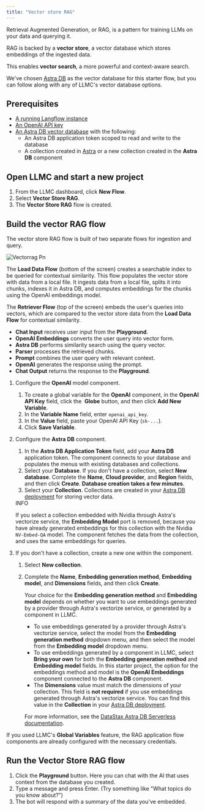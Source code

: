 ```yaml
---
title: "Vector store RAG"
---
```


Retrieval Augmented Generation, or RAG, is a pattern for training LLMs on your data and querying it.

RAG is backed by a **vector store**, a vector database which stores embeddings of the ingested data.

This enables **vector search**, a more powerful and context-aware search.

We've chosen [Astra DB](https://astra.datastax.com/signup?utm_source=langflow-pre-release&utm_medium=referral&utm_campaign=langflow-announcement&utm_content=create-a-free-astra-db-account) as the vector database for this starter flow, but you can follow along with any of LLMC's vector database options.

## **Prerequisites**[**​**](https://docs.langflow.org/vector-store-rag#prerequisites)

- [A running Langflow instance](https://docs.langflow.org/get-started-installation)
- [An OpenAI API key](https://platform.openai.com/)
- [An Astra DB vector database](https://docs.datastax.com/en/astra-db-serverless/get-started/quickstart.html) with the following:
  - An Astra DB application token scoped to read and write to the database
  - A collection created in [Astra](https://docs.datastax.com/en/astra-db-serverless/databases/manage-collections.html#create-collection) or a new collection created in the **Astra DB** component

## **Open LLMC and start a new project**[**​**](https://docs.langflow.org/vector-store-rag#open-langflow-and-start-a-new-project)

1. From the LLMC dashboard, click **New Flow**.
2. Select **Vector Store RAG**.
3. The **Vector Store RAG** flow is created.

## **Build the vector RAG flow**[**​**](https://docs.langflow.org/vector-store-rag#build-the-vector-rag-flow)

The vector store RAG flow is built of two separate flows for ingestion and query.

![Vectorrag Pn](/images/vectorrag.png)

The **Load Data Flow** (bottom of the screen) creates a searchable index to be queried for contextual similarity. This flow populates the vector store with data from a local file. It ingests data from a local file, splits it into chunks, indexes it in Astra DB, and computes embeddings for the chunks using the OpenAI embeddings model.

The **Retriever Flow** (top of the screen) embeds the user's queries into vectors, which are compared to the vector store data from the **Load Data Flow** for contextual similarity.

- **Chat Input** receives user input from the **Playground**.
- **OpenAI Embeddings** converts the user query into vector form.
- **Astra DB** performs similarity search using the query vector.
- **Parser** processes the retrieved chunks.
- **Prompt** combines the user query with relevant context.
- **OpenAI** generates the response using the prompt.
- **Chat Output** returns the response to the **Playground**.

1. Configure the **OpenAI** model component.
   1. To create a global variable for the **OpenAI** component, in the **OpenAI API Key** field, click the  <Icon icon="globe" color="#020101" /> **Globe** button, and then click **Add New Variable**.
   2. In the **Variable Name** field, enter `openai_api_key`.
   3. In the **Value** field, paste your OpenAI API Key (`sk-...`).
   4. Click **Save Variable**.
2. Configure the **Astra DB** component.
   1. In the **Astra DB Application Token** field, add your **Astra DB** application token. The component connects to your database and populates the menus with existing databases and collections.
   2. Select your **Database**. If you don't have a collection, select **New database**. Complete the **Name**, **Cloud provider**, and **Region** fields, and then click **Create**. **Database creation takes a few minutes**.
   3. Select your **Collection**. Collections are created in your [Astra DB deployment](https://astra.datastax.com/) for storing vector data.

   <Info>
     INFO

     If you select a collection embedded with Nvidia through Astra's vectorize service, the **Embedding Model** port is removed, because you have already generated embeddings for this collection with the Nvidia `NV-Embed-QA` model. The component fetches the data from the collection, and uses the same embeddings for queries.
   </Info>
3. If you don't have a collection, create a new one within the component.
   1. Select **New collection**.
   2. Complete the **Name**, **Embedding generation method**, **Embedding model**, and **Dimensions** fields, and then click **Create**.

      Your choice for the **Embedding generation method** and **Embedding model** depends on whether you want to use embeddings generated by a provider through Astra's vectorize service, or generated by a component in LLMC.
      - To use embeddings generated by a provider through Astra's vectorize service, select the model from the **Embedding generation method** dropdown menu, and then select the model from the **Embedding model** dropdown menu.
      - To use embeddings generated by a component in LLMC, select **Bring your own** for both the **Embedding generation method** and **Embedding model** fields. In this starter project, the option for the embeddings method and model is the **OpenAI Embeddings** component connected to the **Astra DB** component.
      - The **Dimensions** value must match the dimensions of your collection. This field is **not required** if you use embeddings generated through Astra's vectorize service. You can find this value in the **Collection** in your [Astra DB deployment](https://astra.datastax.com/).

      For more information, see the [DataStax Astra DB Serverless documentation](https://docs.datastax.com/en/astra-db-serverless/databases/embedding-generation.html).

If you used LLMC's **Global Variables** feature, the RAG application flow components are already configured with the necessary credentials.

## **Run the Vector Store RAG flow**[**​**](https://docs.langflow.org/vector-store-rag#run-the-vector-store-rag-flow)

1. Click the **Playground** button. Here you can chat with the AI that uses context from the database you created.
2. Type a message and press Enter. (Try something like "What topics do you know about?")
3. The bot will respond with a summary of the data you've embedded.